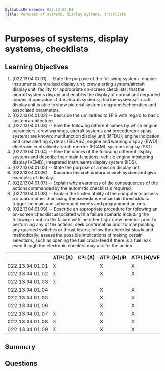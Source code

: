 ```yaml
---
SyllabusReference: 022.13.04.01
Title: Purposes of systems, display systems, checklists
---
```


# Purposes of systems, display systems, checklists

## Learning Objectives

1. [022.13.04.01.01] -- State the purpose of the following systems: engine
   instruments centralised display unit; crew alerting system/aircraft display
   unit; facility for appropriate on-screen checklists; that the aircraft
   systems display unit enables the display of normal and degraded modes of
   operation of the aircraft systems; that the systems/aircraft display unit is
   able to show pictorial systems diagrams/schematics and associated parameters.
2. [022.13.04.01.02] -- Describe the similarities to EFIS with regard to basic
   system architecture.
3. [022.13.04.01.03] -- Give the following different names by which engine
   parameters, crew warnings, aircraft systems and procedures display systems
   are known: multifunction display unit (MFDU); engine indication and crew
   alerting systems (EICASs); engine and warning display (EWD); electronic
   centralised aircraft monitor (ECAM); systems display (S/D).
4. [022.13.04.01.04] -- Give the names of the following different display
   systems and describe their main functions: vehicle engine monitoring display
   (VEMD); integrated instruments display system (IIDS).
5. [022.13.04.01.05] -- State the purpose of a mission display unit.
6. [022.13.04.01.06] -- Describe the architecture of each system and give
   examples of display.
7. [022.13.04.01.07] -- Explain why awareness of the consequences of the actions
   commanded by the automatic checklist is required.
8. [022.13.04.01.08] -- Explain the limited ability of the computer to assess a
   situation other than using the exceedance of certain thresholds to trigger
   the main and subsequent events and programmed actions.
9. [022.13.04.01.09] -- Describe an appropriate procedure for following an
   on-screen checklist associated with a failure scenario including the
   following: confirm the failure with the other flight crew member prior to
   performing any of the actions; seek confirmation prior to manipulating any
   guarded switches or thrust levers; follow the checklist slowly and
   methodically; assess the possible implications of making certain selections,
   such as opening the fuel cross-feed if there is a fuel leak even though the
   electronic checklist may ask for the action.

|                 | ATPL(A) | CPL(A) | ATPL(H)/IR | ATPL(H)/VFR | CPL(H) | IR  | CBIR(A) |
| --------------- | ------- | ------ | ---------- | ----------- | ------ | --- | ------- |
| 022.13.04.01.01 | X       |        | X          | X           |        |     |         |
| 022.13.04.01.02 | X       |        | X          | X           |        |     |         |
| 022.13.04.01.03 | X       |        |            |             |        |     |         |
| 022.13.04.01.04 |         |        | X          | X           |        |     |         |
| 022.13.04.01.05 |         |        | X          | X           |        |     |         |
| 022.13.04.01.06 |         |        | X          | X           |        |     |         |
| 022.13.04.01.07 | X       |        | X          | X           |        |     |         |
| 022.13.04.01.08 | X       |        | X          | X           |        |     |         |
| 022.13.04.01.09 | X       |        | X          | X           |        |     |         |

## Summary

## Questions
